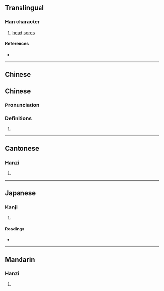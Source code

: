 {{character info}}
==Translingual==

===Han character===
{{Han char|rn=104|rad=疒|as=02|sn=7|four=00111|canj=KP|ids=⿸疒匕}}

# [[head]] [[sore]]s

====References====
* {{Han ref|kx=0769.080|dkj=22023|dj=1179.110|hdz=42659.100|uh=7595|ud=30101|bh=CB70|bd=52080}}

----

==Chinese==
==Chinese==
{{zh-forms}}

===Pronunciation===
{{zh-pron
|m=疕
|m-s=
|dg=
|c=pei2,bei2
|c-t=
|g=
|h=pfs=
|j=
|mb=
|md=
|mn=phí
|mn-t=
|w=
|x=
|mc=y
|oc=y
|cat=n
}}

===Definitions===
{{zh-hanzi}}

# {{rfdef|zh}}

----

==Cantonese==

===Hanzi===
{{yue-hanzi|jyut=|y=bei2}}

# {{rfdef|yue|sort=疒02}}

----

==Japanese==

===Kanji===
{{ja-kanji|grade=|rs=疒02}}

# {{rfdef|ja|sort=疒02}}

====Readings====
* {{ja-readings|on=[[ひ]] (hi)|kun=[[できもの]] (dekimono)}}

----

==Mandarin==

===Hanzi===
{{cmn-hanzi|pin=[[bǐ]] ([[bi3]]), [[gāng]] ([[gang1]])|wg=pi<sup>3</sup>, kang<sup>1</sup>}}

# {{rfdef|cmn|sort=疒02}}
